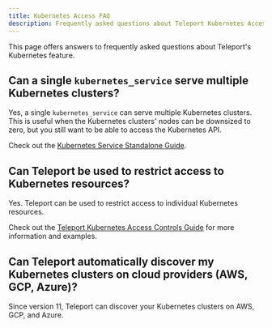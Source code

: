```yaml
---
title: Kubernetes Access FAQ
description: Frequently asked questions about Teleport Kubernetes Access
---
```


This page offers answers to frequently asked questions about Teleport's
Kubernetes feature.

## Can a single `kubernetes_service` serve multiple Kubernetes clusters?

Yes, a single `kubernetes_service` can serve multiple Kubernetes clusters. This
is useful when the Kubernetes clusters' nodes can be downsized to zero, but you
still want to be able to access the Kubernetes API.

Check out the
[Kubernetes Service Standalone Guide](./register-clusters/static-kubeconfig.mdx).

## Can Teleport be used to restrict access to Kubernetes resources?

Yes. Teleport can be used to restrict access to individual
Kubernetes resources.

Check out the [Teleport Kubernetes Access Controls Guide](./controls.mdx) for
more information and examples.


## Can Teleport automatically discover my Kubernetes clusters on cloud providers (AWS, GCP, Azure)?

Since version 11, Teleport can discover your Kubernetes clusters on AWS, GCP,
and Azure.

